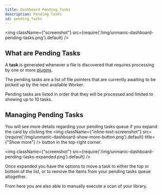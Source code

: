 ```yaml
---
title: Dashboard Pending Tasks
description: Pending Tasks 
id: pending_tasks
---
```



<img className={"screenshot"} src={require('/img/unmanic-dashboard-pending-tasks.png').default} />

## What are Pending Tasks

A **task** is generated whenever a file is discovered that requires processing by one or more [plugins](/docs/configuration/plugins/overview).

The pending tasks are a list of file pointers that are currently awaiting to be picked up by the next available Worker.

Pending tasks are listed in order that they will be processed and limited to showing up to 10 tasks.


## Managing Pending Tasks

You will see more details regarding your pending tasks queue if you expand the card by clicking the <img className={"inline-text-screenshot"} src={require('/img/unmanic-dashboard-show-more-button.png').default} title={"Show more"} /> button in the top-right corner.

<img className={"screenshot"} src={require('/img/unmanic-dashboard-pending-tasks-expanded.png').default} />

Once expanded you have the options to move a task to either the top or bottom of the list, or to remove the items from your pending tasks queue altogether.

From here you are also able to manually execute a scan of your library.
